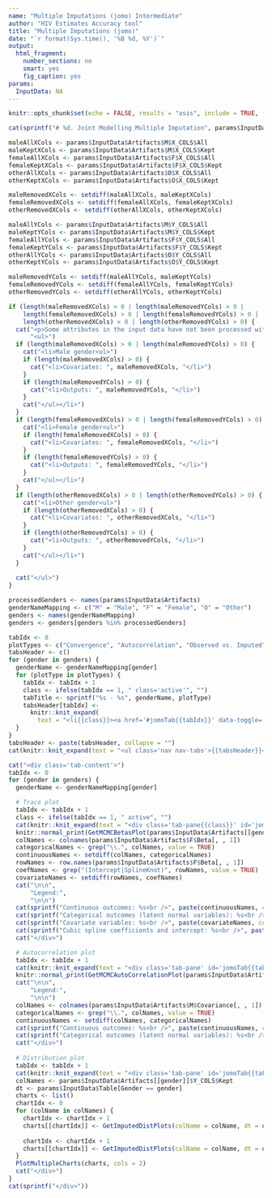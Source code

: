 ```yaml
---
name: "Multiple Imputations (jomo) Intermediate"
author: "HIV Estimates Accuracy tool"
title: "Multiple Imputations (jomo)"
date: "`r format(Sys.time(), '%B %d, %Y')`"
output:
  html_fragment:
    number_sections: no
    smart: yes
    fig_caption: yes
params:
  InputData: NA
---
```


```r
knitr::opts_chunk$set(echo = FALSE, results = "asis", include = TRUE, fig.height = 10, fig.width = 10, warning = FALSE, message = FALSE)
```

```r
cat(sprintf("# %d. Joint Modelling Multiple Imputation", params$InputData$RunIdx))
```

```r
maleAllXCols <- params$InputData$Artifacts$M$X_COLS$All
maleKeptXCols <- params$InputData$Artifacts$M$X_COLS$Kept
femaleAllXCols <- params$InputData$Artifacts$F$X_COLS$All
femaleKeptXCols <- params$InputData$Artifacts$F$X_COLS$Kept
otherAllXCols <- params$InputData$Artifacts$O$X_COLS$All
otherKeptXCols <- params$InputData$Artifacts$O$X_COLS$Kept

maleRemovedXCols <- setdiff(maleAllXCols, maleKeptXCols) 
femaleRemovedXCols <- setdiff(femaleAllXCols, femaleKeptXCols)
otherRemovedXCols <- setdiff(otherAllXCols, otherKeptXCols)

maleAllYCols <- params$InputData$Artifacts$M$Y_COLS$All
maleKeptYCols <- params$InputData$Artifacts$M$Y_COLS$Kept
femaleAllYCols <- params$InputData$Artifacts$F$Y_COLS$All
femaleKeptYCols <- params$InputData$Artifacts$F$Y_COLS$Kept
otherAllYCols <- params$InputData$Artifacts$O$Y_COLS$All
otherKeptYCols <- params$InputData$Artifacts$O$Y_COLS$Kept

maleRemovedYCols <- setdiff(maleAllYCols, maleKeptYCols)
femaleRemovedYCols <- setdiff(femaleAllYCols, femaleKeptYCols)
otherRemovedYCols <- setdiff(otherAllYCols, otherKeptYCols)

if (length(maleRemovedXCols) > 0 | length(maleRemovedYCols) > 0 | 
    length(femaleRemovedXCols) > 0 | length(femaleRemovedYCols) > 0 | 
    length(otherRemovedXCols) > 0 | length(otherRemovedYCols) > 0) {
  cat("<p>Some attributes in the input data have not been processed with this adjustment due to insufficient data:</p>",
      "<ul>")
  if (length(maleRemovedXCols) > 0 | length(maleRemovedYCols) > 0) {
    cat("<li>Male gender<ul>")
    if (length(maleRemovedXCols) > 0) {
      cat("<li>Covariates: ", maleRemovedXCols, "</li>")
    }
    if (length(maleRemovedYCols) > 0) {
      cat("<li>Outputs: ", maleRemovedYCols, "</li>")
    }
    cat("</ul></li>")
  }
  if (length(femaleRemovedXCols) > 0 | length(femaleRemovedYCols) > 0) {
    cat("<li>Female gender<ul>")
    if (length(femaleRemovedXCols) > 0) {
      cat("<li>Covariates: ", femaleRemovedXCols, "</li>")
    }
    if (length(femaleRemovedYCols) > 0) {
      cat("<li>Outputs: ", femaleRemovedYCols, "</li>")
    }
    cat("</ul></li>")
  }
  if (length(otherRemovedXCols) > 0 | length(otherRemovedYCols) > 0) {
    cat("<li>Other gender<ul>")
    if (length(otherRemovedXCols) > 0) {
      cat("<li>Covariates: ", otherRemovedXCols, "</li>")
    }
    if (length(otherRemovedYCols) > 0) {
      cat("<li>Outputs: ", otherRemovedYCols, "</li>")
    }
    cat("</ul></li>")
  }
  
  cat("</ul>")
}
```

<!--html_preserve-->
<div class="tabbable">
<!--/html_preserve-->
```r
processedGenders <- names(params$InputData$Artifacts)
genderNameMapping <- c("M" = "Male", "F" = "Female", "O" = "Other")
genders <- names(genderNameMapping)
genders <- genders[genders %in% processedGenders]

tabIdx <- 0
plotTypes <- c("Convergence", "Autocorrelation", "Observed vs. Imputed")
tabsHeader <- c()
for (gender in genders) {
  genderName <- genderNameMapping[gender]
  for (plotType in plotTypes) {
    tabIdx <- tabIdx + 1
    class <- ifelse(tabIdx == 1, " class='active'", "")
    tabTitle <- sprintf("%s - %s", genderName, plotType)
    tabsHeader[tabIdx] <- 
      knitr::knit_expand(
        text = "<li{{class}}><a href='#jomoTab{{tabIdx}}' data-toggle='tab' data-value='jomoVal{{tabIdx}}'>{{tabTitle}}</a></li>")
  }
}
tabsHeader <- paste(tabsHeader, collapse = "")
cat(knitr::knit_expand(text = "<ul class='nav nav-tabs'>{{tabsHeader}}</ul>"))

cat("<div class='tab-content'>")
tabIdx <- 0
for (gender in genders) {
  genderName <- genderNameMapping[gender]

  # Trace plot
  tabIdx <- tabIdx + 1
  class <- ifelse(tabIdx == 1, " active", "")
  cat(knitr::knit_expand(text = "<div class='tab-pane{{class}}' id='jomoTab{{tabIdx}}' data-value='jomoVal{{tabIdx}}'>"))
  knitr::normal_print(GetMCMCBetasPlot(params$InputData$Artifacts[[gender]]$Beta))
  colNames <- colnames(params$InputData$Artifacts$F$Beta[, , 1])
  categoricalNames <- grep("\\.", colNames, value = TRUE)
  continuousNames <- setdiff(colNames, categoricalNames)
  rowNames <- row.names(params$InputData$Artifacts$F$Beta[, , 1])
  coefNames <- grep("(Intercept|SplineKnot)", rowNames, value = TRUE)
  covariateNames <- setdiff(rowNames, coefNames)
  cat("\n\n",
      "Legend:", 
      "\n\n")
  cat(sprintf("Continuous outcomes: %s<br />", paste(continuousNames, collapse = ", ")))
  cat(sprintf("Categorical outcomes (latent normal variables): %s<br />", paste(categoricalNames, collapse = ", ")))
  cat(sprintf("Covariate variables: %s<br />", paste(covariateNames, collapse = ", ")))
  cat(sprintf("Cubic spline coefficients and intercept: %s<br />", paste(coefNames, collapse = ", ")))
  cat("</div>")

  # Autocorrelation plot
  tabIdx <- tabIdx + 1
  cat(knitr::knit_expand(text = "<div class='tab-pane' id='jomoTab{{tabIdx}}' data-value='jomoVal{{tabIdx}}'>"))
  knitr::normal_print(GetMCMCAutoCorrelationPlot(params$InputData$Artifacts[[gender]]$Covariance))
  cat("\n\n",
      "Legend:", 
      "\n\n")
  colNames <- colnames(params$InputData$Artifacts$M$Covariance[, , 1])
  categoricalNames <- grep("\\.", colNames, value = TRUE)
  continuousNames <- setdiff(colNames, categoricalNames)
  cat(sprintf("Continuous outcomes: %s<br />", paste(continuousNames, collapse = ", ")))
  cat(sprintf("Categorical outcomes (latent normal variables): %s<br />", paste(categoricalNames, collapse = ", ")))
  cat("</div>")
  
  # Distribution plot
  tabIdx <- tabIdx + 1
  cat(knitr::knit_expand(text = "<div class='tab-pane' id='jomoTab{{tabIdx}}' data-value='jomoVal{{tabIdx}}'>"))
  colNames <- params$InputData$Artifacts[[gender]]$Y_COLS$Kept
  dt <- params$InputData$Table[Gender == gender]
  charts <- list()
  chartIdx <- 0
  for (colName in colNames) {
    chartIdx <- chartIdx + 1
    charts[[chartIdx]] <- GetImputedDistPlots(colName = colName, dt = dt, missingOnly = TRUE)
    
    chartIdx <- chartIdx + 1
    charts[[chartIdx]] <- GetImputedDistPlots(colName = colName, dt = dt, missingOnly = FALSE)
  }
  PlotMultipleCharts(charts, cols = 2)
  cat("</div>")
}
cat(sprintf("</div>"))
```
<!--html_preserve-->
<div>
<!--/html_preserve-->



<!-- ## Diagnostic plots for Gender = \"Female\" -->

<!-- **Figure 1. Trace plot**<br /> -->
<!-- ```{r} -->
<!-- print(GetMCMCBetasPlot(params$InputData$Artifacts$F$Beta)) -->
<!-- ``` -->

<!-- Legend:<br /> -->
<!-- ```{r} -->
<!-- colNames <- colnames(params$InputData$Artifacts$F$Beta[, , 1]) -->
<!-- categoricalNames <- grep("\\.", colNames, value = TRUE) -->
<!-- continuousNames <- setdiff(colNames, categoricalNames) -->

<!-- rowNames <- row.names(params$InputData$Artifacts$F$Beta[, , 1]) -->
<!-- coefNames <- grep("(Intercept|SplineKnot)", rowNames, value = TRUE) -->
<!-- covariateNames <- setdiff(rowNames, coefNames) -->

<!-- cat(sprintf("Continuous outcomes: %s<br />", paste(continuousNames, collapse = ", "))) -->
<!-- cat(sprintf("Categorical outcomes (latent normal variables): %s<br />", paste(categoricalNames, collapse = ", "))) -->
<!-- cat(sprintf("Covariate variables: %s<br />", paste(covariateNames, collapse = ", "))) -->
<!-- cat(sprintf("Cubic spline coefficients and intercept: %s<br />", paste(coefNames, collapse = ", "))) -->
<!-- ``` -->

<!-- **Figure 2. Autocorrelation plot**<br /> -->
<!-- ```{r} -->
<!-- print(GetMCMCAutoCorrelationPlot(params$InputData$Artifacts$F$Covariance)) -->
<!-- ``` -->

<!-- Legend:<br /> -->
<!-- ```{r} -->
<!-- colNames <- colnames(params$InputData$Artifacts$F$Covariance[, , 1]) -->
<!-- categoricalNames <- grep("\\.", colNames, value = TRUE) -->
<!-- continuousNames <- setdiff(colNames, categoricalNames) -->

<!-- cat(sprintf("Continuous outcomes: %s<br />", paste(continuousNames, collapse = ", "))) -->
<!-- cat(sprintf("Categorical outcomes (latent normal variables): %s<br />", paste(categoricalNames, collapse = ", "))) -->
<!-- ``` -->

<!-- **Figure 3. Distributions of imputed values**<br /> -->
<!-- ```{r, fig.height = 3} -->
<!-- colNames <- params$InputData$Artifacts$F$Y_COLS$Kept -->
<!-- dtF <- params$InputData$Table[Gender == "F"] -->
<!-- for (colName in colNames) { -->
<!--   PlotMultipleCharts( -->
<!--     list( -->
<!--       GetImputedDistPlots(colName = colName, dt = dtF, missingOnly = TRUE), -->
<!--       GetImputedDistPlots(colName = colName, dt = dtF, missingOnly = FALSE) -->
<!--     ), -->
<!--     cols = 2 -->
<!--   ) -->
<!-- } -->
<!-- ``` -->

<!-- ## Diagnostic plots for Gender = \"Male\" -->

<!-- **Figure 4. Trace plot**<br /> -->
<!-- ```{r} -->
<!-- print(GetMCMCBetasPlot(params$InputData$Artifacts$M$Beta)) -->
<!-- ``` -->

<!-- Legend:<br /> -->
<!-- ```{r} -->
<!-- colNames <- colnames(params$InputData$Artifacts$M$Beta[, , 1]) -->
<!-- categoricalNames <- grep("\\.", colNames, value = TRUE) -->
<!-- continuousNames <- setdiff(colNames, categoricalNames) -->

<!-- rowNames <- row.names(params$InputData$Artifacts$M$Beta[, , 1]) -->
<!-- coefNames <- grep("(Intercept|SplineKnot)", rowNames, value = TRUE) -->
<!-- covariateNames <- setdiff(rowNames, coefNames) -->

<!-- cat(sprintf("Continuous outcomes: %s<br />", paste(continuousNames, collapse = ", "))) -->
<!-- cat(sprintf("Categorical outcomes (latent normal variables): %s<br />", paste(categoricalNames, collapse = ", "))) -->
<!-- cat(sprintf("Covariate variables: %s<br />", paste(covariateNames, collapse = ", "))) -->
<!-- cat(sprintf("Cubic spline coefficients and intercept: %s<br />", paste(coefNames, collapse = ", "))) -->
<!-- ``` -->

<!-- **Figure 5. Autocorrelation plot**<br /> -->
<!-- ```{r} -->
<!-- print(GetMCMCAutoCorrelationPlot(params$InputData$Artifacts$M$Covariance)) -->
<!-- ``` -->

<!-- Legend:<br /> -->
<!-- ```{r} -->
<!-- colNames <- colnames(params$InputData$Artifacts$M$Covariance[, , 1]) -->
<!-- categoricalNames <- grep("\\.", colNames, value = TRUE) -->
<!-- continuousNames <- setdiff(colNames, categoricalNames) -->

<!-- cat(sprintf("Continuous outcomes: %s<br />", paste(continuousNames, collapse = ", "))) -->
<!-- cat(sprintf("Categorical outcomes (latent normal variables): %s<br />", paste(categoricalNames, collapse = ", "))) -->
<!-- ``` -->

<!-- **Figure 6. Distributions of imputed values**<br /> -->
<!-- ```{r, fig.height = 3} -->
<!-- colNames <- params$InputData$Artifacts$M$Y_COLS$Kept -->
<!-- dtM <- params$InputData$Table[Gender == "M"] -->
<!-- for (colName in colNames) { -->
<!--   PlotMultipleCharts( -->
<!--     list( -->
<!--       GetImputedDistPlots(colName = colName, dt = dtM, missingOnly = TRUE), -->
<!--       GetImputedDistPlots(colName = colName, dt = dtM, missingOnly = FALSE) -->
<!--     ), -->
<!--     cols = 2 -->
<!--   ) -->
<!-- } -->
<!-- ``` -->

